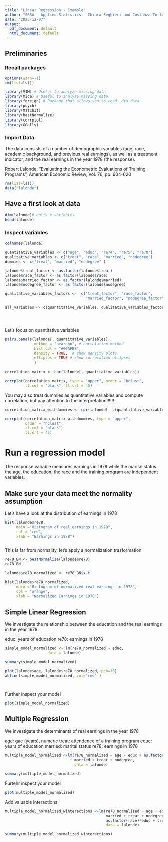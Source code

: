 ```yaml
---
title: "Linear Regression - Example"
author: "SSSA - Applied Statistics - Chiara Seghieri and Costanza Tortù"
date: "2023-12-07"
output:
  pdf_document: default
  html_document: default
---
```


## Preliminaries

### Recall packages

```r

options(warn=-1)
rm(list=ls())

library(VIM) # Useful to analyze missing data 
library(mice) # Useful to analyze missing data 
library(foreign) # Package that allows you to read .dta data
library(psych)
library(MatchIt)
library(bestNormalize)
library(corrplot)
library(GGally)

```

### Import Data

The data consists of a number of demographic variables (age, race, academic background, and previous real earnings), as well as a treatment indicator, and the real earnings in the year 1978 (the response).

Robert Lalonde, "Evaluating the Econometric Evaluations of Training Programs", American Economic Review, Vol. 76, pp. 604-620

```r
rm(list=ls())
data("lalonde")


```


## Have a first look at data


```r

dim(lalonde)# units x variables
head(lalonde)


```


### Inspect variables


```r

colnames(lalonde)

quantitative_variables <- c("age", "educ", "re74", "re75", "re78")
qualitative_variables <- c("treat", "race", "married", "nodegree")
dummies <- c("treat", "married", "nodegree" )

lalonde$treat_factor <- as.factor(lalonde$treat)
lalonde$race_factor <- as.factor(lalonde$race)
lalonde$married_factor <- as.factor(lalonde$married)
lalonde$nodegree_factor <- as.factor(lalonde$nodegree)

qualitative_variables_factors <-  c("treat_factor", "race_factor", 
                                    "married_factor", "nodegree_factor")

all_variables <- c(quantitative_variables, qualitative_variables_factors)





```

Let's focus on quantitative variables

```r

pairs.panels(lalonde[, quantitative_variables], 
             method = "pearson", # correlation method
             hist.col = "#00AFBB",
             density = TRUE,  # show density plots
             ellipses = TRUE # show correlation ellipses
             )

correlation_matrix <- cor(lalonde[, quantitative_variables])

corrplot(correlation_matrix, type = "upper", order = "hclust", 
         tl.col = "black", tl.srt = 45)

```
You may also treat dummies as quantitative variables and compute correlation, but pay attention to the interpretation!!!!!!


```r

correlation_matrix_withdummies <- cor(lalonde[, c(quantitative_variables,dummies)])

corrplot(correlation_matrix_withdummies, type = "upper", 
         order = "hclust", 
         tl.col = "black",
         tl.srt = 45)

```






# Run a regression model

The response variable measures earnings in 1978 while the marital status the age, the education, the race and the training program are independent variables.

## Make sure your data meet the normality assumption 

Let's have a look at the distribution of earnings in 1978

```r

hist(lalonde$re78, 
     main ="Histogram of real earnings in 1978",
     col = "red",
     xlab = "Earnings in 1978")



```
This is far from normality, let's apply a normalization trasformation

```r

re78_BN <- bestNormalize(lalonde$re78)
re78_BN

lalonde$re78_normalized <- re78_BN$x.t

hist(lalonde$re78_normalized,
     main ="Histogram of normalized real earnings in 1978",
     col = "orange",
     xlab = "Normalized Earnings in 1978")


```



## Simple Linear Regression

We investigate the relationship between the education and the real earnings in the year 1978

educ: years of education
re78: earnings in 1978


```r


simple_model_normalized <- lm(re78_normalized ~ educ, 
                   data = lalonde)

summary(simple_model_normalized)

plot(lalonde$age, lalonde$re78_normalized, pch=16)
abline(simple_model_normalized, col="red" )




```

Further inspect your model

```r

plot(simple_model_normalized)

```



## Multiple Regression

We investigate the determinants of real earnings in the year 1978

age:  gae (years), numeric
treat: attendence of a training program
educ: years of education
married: marital status
re78: earnings in 1978

```r


multiple_model_normalized <-lm(re78_normalized ~ age + educ + as.factor(race) 
                             + married + treat + nodegree, 
                               data = lalonde)

summary(multiple_model_normalized)


```
Furtehr inspect your model

```r
plot(multiple_model_normalized)

```



Add valuable interactions

```r


multiple_model_normalized_winteractions <-lm(re78_normalized ~ age + educ + as.factor(race) +
                                             married + treat + nodegree +
                                             as.factor(race)*educ + treat*nodegree, 
                                             data = lalonde)

summary(multiple_model_normalized_winteractions)

```

